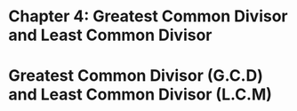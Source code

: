 # Chapter 4: Greatest Common Divisor and Least Common Divisor

# Greatest Common Divisor (G.C.D) and Least Common Divisor (L.C.M) {.unnumbered}